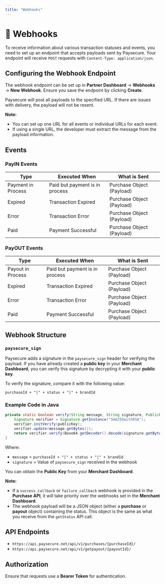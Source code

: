```yaml
---
title: "Webhooks"
---
```


# 🔌 Webhooks

To receive information about various transaction statuses and events, you need to set up an endpoint that accepts payloads sent by Paysecure. Your endpoint will receive `POST` requests with `Content-Type: application/json`.

## Configuring the Webhook Endpoint

The webhook endpoint can be set up in **Partner Dashboard** → **Webhooks** → **New Webhook**. Ensure you save the endpoint by clicking **Create**.

Paysecure will post all payloads to the specified URL. If there are issues with delivery, the payload will not be resent.

**Note:**
- You can set up one URL for all events or individual URLs for each event.
- If using a single URL, the developer must extract the message from the payload information.

## Events

### PayIN Events

| Type                  | Executed When                        | What is Sent               |
|-----------------------|------------------------------------|-----------------------------|
| Payment in Process   | Paid but payment is in process    | Purchase Object (Payload)  |
| Expired              | Transaction Expired               | Purchase Object (Payload)  |
| Error                | Transaction Error                 | Purchase Object (Payload)  |
| Paid                 | Payment Successful                | Purchase Object (Payload)  |

### PayOUT Events

| Type                  | Executed When                        | What is Sent               |
|-----------------------|------------------------------------|-----------------------------|
| Payout in Process    | Paid but payment is in process    | Purchase Object (Payload)  |
| Expired              | Transaction Expired               | Purchase Object (Payload)  |
| Error                | Transaction Error                 | Purchase Object (Payload)  |
| Paid                 | Payment Successful                | Purchase Object (Payload)  |

## Webhook Structure

### `paysecure_sign`

Paysecure adds a signature in the `paysecure_sign` header for verifying the payload. If you have already created a **public key** in your **Merchant Dashboard**, you can verify this signature by decrypting it with your **public key**.

To verify the signature, compare it with the following value:

```
purchaseId + "|" + status + "|" + brandId
```

### Example Code in Java

```java
private static boolean verify(String message, String signature, PublicKey publicKey) throws Exception {
    Signature verifier = Signature.getInstance("SHA256withRSA");
    verifier.initVerify(publicKey);
    verifier.update(message.getBytes());
    return verifier.verify(Base64.getDecoder().decode(signature.getBytes()));
}
```

Where:
- `message` = `purchaseId + "|" + status + "|" + brandId`
- `signature` = Value of `paysecure_sign` received in the webhook

You can obtain the **Public Key** from your **Merchant Dashboard**.

**Note:**
- If a `success_callback` or `failure_callback` webhook is provided in the **Purchase API**, it will take priority over the webhooks set in the **Merchant Dashboard**.
- The webhook payload will be a JSON object (either a **purchase** or **payout** object) containing the status. This object is the same as what you receive from the `getStatus` API call.

## API Endpoints

- `https://api.paysecure.net/api/v1/purchases/{purchaseId}/`
- `https://api.paysecure.net/api/v1/getpayout/{payoutId}/`

## Authorization

Ensure that requests use a **Bearer Token** for authentication.
